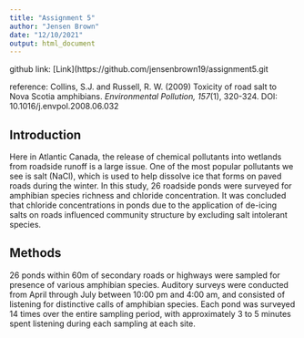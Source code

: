 ```yaml
---
title: "Assignment 5"
author: "Jensen Brown"
date: "12/10/2021"
output: html_document
---
```


github link: [Link](https://github.com/jensenbrown19/assignment5.git

reference: Collins, S.J. and Russell, R. W. (2009) Toxicity of road salt to Nova Scotia amphibians. *Environmental Pollution, 157*(1), 320-324. DOI: 10.1016/j.envpol.2008.06.032

## Introduction

  Here in Atlantic Canada, the release of chemical pollutants into wetlands from roadside runoff is a large issue. One of the most popular pollutants we see is salt (NaCl), which is used to help dissolve ice that forms on paved roads during the winter. In this study, 26 roadside ponds were surveyed for amphibian species richness and chloride concentration. It was concluded that chloride concentrations in ponds due to the application of de-icing salts on roads influenced community structure by excluding salt intolerant species.
  
## Methods

  26 ponds within 60m of secondary roads or highways were sampled for presence of various amphibian species. Auditory surveys were conducted from April through July between 10:00 pm and 4:00 am, and consisted of listening for distinctive calls of amphibian species. Each pond was surveyed 14 times over the entire sampling period, with approximately 3 to 5 minutes spent listening during each sampling at each site.